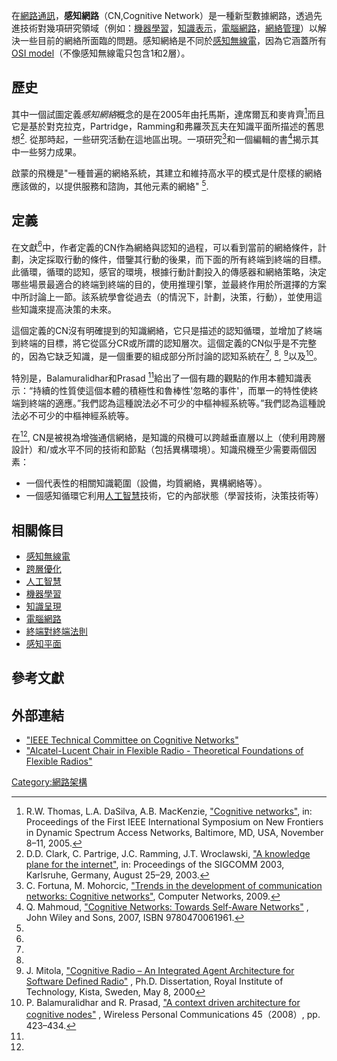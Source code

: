 在[[網路通訊|網路通訊]]，'''感知網路'''（CN,Cognitive Network）是一種新型數據網路，透過先進技術對幾項研究領域（例如：[[機器學習|機器學習]]，[[知識表示|知識表示]]，[[電腦網路|電腦網路]]，[[網絡管理|網絡管理]]）以解決一些目前的網絡所面臨的問題。感知網絡是不同於[[感知無線電|感知無線電]]，因為它涵蓋所有[[OSI_model|OSI model]]（不像感知無線電只包含1和2層）。

== 歷史 ==

其中一個試圖定義''感知網絡''概念的是在2005年由托馬斯，達席爾瓦和麥肯齊<ref name = Thomas>R.W. Thomas, L.A. DaSilva, A.B. MacKenzie, [http://ieeexplore.ieee.org/xpls/abs_all.jsp?tp=&arnumber=1542652 "Cognitive networks"], in: Proceedings of the First IEEE International Symposium on New Frontiers in Dynamic Spectrum Access Networks, Baltimore, MD, USA, November 8–11, 2005.</ref>而且它是基於對克拉克，Partridge，Ramming和弗羅茨瓦夫在知識平面所描述的舊思想<ref name = Clark> D.D. Clark, C. Partrige, J.C. Ramming, J.T. Wroclawski, [http://portal.acm.org/citation.cfm?id=863957 "A knowledge plane for the internet"], in: Proceedings of the SIGCOMM 2003, Karlsruhe, Germany, August 25–29, 2003.</ref>.  從那時起，一些研究活動在這地區出現。一項研究<ref name = Fortuna> C. Fortuna, M. Mohorcic, [http://dx.doi.org/10.1016/j.comnet.2009.01.002 "Trends in the development of communication networks: Cognitive networks"], Computer Networks, 2009.</ref>和一個編輯的書<ref name = Mahmoud>Q. Mahmoud, [http://eu.wiley.com/WileyCDA/WileyTitle/productCd-0470061960.html "Cognitive Networks: Towards Self-Aware Networks"] {{Wayback|url=http://eu.wiley.com/WileyCDA/WileyTitle/productCd-0470061960.html |date=20140105080601 }}, John Wiley and Sons, 2007, ISBN 9780470061961.</ref>揭示其中一些努力成果。

啟蒙的飛機是"一種普遍的網絡系統，其建立和維持高水平的模式是什麼樣的網絡應該做的，以提供服務和諮詢，其他元素的網絡" <ref name = Clark/>.

== 定義 ==

在文獻<ref name = Thomas/>中，作者定義的CN作為網絡與認知的過程，可以看到當前的網絡條件，計劃，決定採取行動的條件，借鑒其行動的後果，而下面的所有終端到終端的目標。此循環，循環的認知，感官的環境，根據行動計劃投入的傳感器和網絡策略，決定哪些場景最適合的終端到終端的目的，使用推理引擎，並最終作用於所選擇的方案中所討論上一節。該系統學會從過去（的情況下，計劃，決策，行動），並使用這些知識來提高決策的未來。 

這個定義的CN沒有明確提到的知識網絡，它只是描述的認知循環，並增加了終端到終端的目標，將它從區分CR或所謂的認知層次。這個定義的CN似乎是不完整的，因為它缺乏知識，是一個重要的組成部分所討論的認知系統在<ref name = Clark/>, <ref name = Mahmoud/>, <ref>J. Mitola, [http://web.it.kth.se/~maguire/jmitola/Mitola_Dissertation8_Integrated.pdf "Cognitive Radio – An Integrated Agent Architecture for Software Defined Radio"] {{webarchive|url=https://web.archive.org/web/20120917062752/http://web.it.kth.se/~maguire/jmitola/Mitola_Dissertation8_Integrated.pdf |date=2012-09-17 }}, Ph.D. Dissertation, Royal Institute of Technology, Kista, Sweden, May 8, 2000</ref>以及<ref name = Balamuralidhar>P. Balamuralidhar and R. Prasad, [http://www.springerlink.com/content/t04731u686158183/ "A context driven architecture for cognitive nodes"] {{Wayback|url=http://www.springerlink.com/content/t04731u686158183/ |date=20200126182443 }}, Wireless Personal Communications 45（2008）, pp. 423–434.</ref>。

特別是，Balamuralidhar和Prasad <ref name = Balamuralidhar/>給出了一個有趣的觀點的作用本體知識表示：“持續的性質使這個本體的積極性和魯棒性'忽略的事件'，而單一的特性使終端到終端的適應。”我們認為這種說法必不可少的中樞神經系統等。”我們認為這種說法必不可少的中樞神經系統等。 

在<ref name = Fortuna/>, CN是被視為增強通信網絡，是知識的飛機可以跨越垂直層以上（使利用跨層設計）和/或水平不同的技術和節點（包括異構環境）。知識飛機至少需要兩個因素：

* 一個代表性的相關知識範圍（設備，均質網絡，異構網絡等）。
* 一個感知循環它利用[[人工智慧|人工智慧]]技術，它的內部狀態（學習技術，決策技術等）

== 相關條目 ==
*[[感知無線電|感知無線電]]
*[[跨層優化|跨層優化]]
*[[人工智慧|人工智慧]]
*[[機器學習|機器學習]]
*[[知識呈現|知識呈現]]
*[[電腦網路|電腦網路]]
*[[終端對終端法則|終端對終端法則]]
*[[感知平面|感知平面]]

== 參考文獻 ==
<references/>

== 外部連結 ==

*[https://web.archive.org/web/20080706011132/http://www.eecs.ucf.edu/tccn/ "IEEE Technical Committee on Cognitive Networks"]
*[http://www.supelec.fr/d2ri/flexibleradio/cours/information.pdf "Alcatel-Lucent Chair in Flexible Radio - Theoretical Foundations of Flexible Radios"] {{Wayback|url=http://www.supelec.fr/d2ri/flexibleradio/cours/information.pdf |date=20110304164521 }}

[[Category:網路架構|Category:網路架構]]
